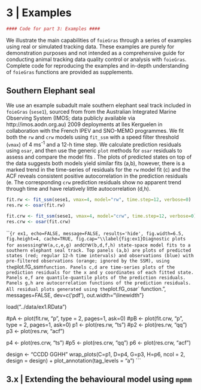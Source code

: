 # 3 | Examples

```r
#### Code for part 3: Examples ####
```
We illustrate the main capabilities of `foieGras` through a series of examples using real or simulated tracking data. These examples are purely for demonstration purposes and not intended as a comprehensive guide for conducting animal tracking data quality control or analysis with `foieGras`. Complete code for reproducing the examples and in-depth understanding of `foieGras` functions are provided as supplements.

## Southern Elephant seal
We use an example subadult male southern elephant seal track included in `foieGras` (`sese1`), sourced from from the Australian Integrated Marine Observing System (IMOS; data publicly available via http://imos.aodn.org.au) 2009 deployments at Iles Kerguelen in collaboration with the French IPEV and SNO-MEMO programmes. We fit both the `rw` and `crw` models using `fit_ssm` with a speed filter threshold (`vmax`) of 4 ms^-1^ and a 12-h time step. We calculate prediction residuals using `osar`, and then use the generic `plot` methods for `osar` residuals to assess and compare the model fits \ref{fig:ex1}. The plots of predicted states on top of the data suggests both models yield similar fits (\ref{fig:ex1}a,b), however, there is a marked trend in the time-series of residuals for the `rw` model fit (\ref{fig:ex1}c) and the ACF reveals consistent positive autocorrelation in the prediction residuals (\ref{fig:ex1}e. The corresponding `crw` prediction residuals show no apparent trend through time and have relatively little autocorrelation (\ref{fig:ex1}d,h).

```r
fit.rw <- fit_ssm(sese1, vmax=4, model="rw", time.step=12, verbose=0)
res.rw <- osar(fit.rw)

fit.crw <- fit_ssm(sese1, vmax=4, model="crw", time.step=12, verbose=0)
res.crw <- osar(fit.crw)
```

```{r ex1, echo=FALSE, message=FALSE, results='hide', fig.width=6.5, fig.height=4, cache=TRUE, fig.cap="\\label{fig:ex1}Diagnostic plots for assessing `rw` (a,c,e,g) and `crw` (b,d,f,h) state-space model fits to a southern elephant seal track. Top panels (a,b) are plots of predicted states (red; regular 12-h time intervals) and observations (blue) with pre-filtered observations (orange; ignored by the SSM), using the `plot.fG_ssm` function. Panels c,d are time-series plots of the prediction residuals for the x and y coordinates of each fitted state. Panels e,f are quantile-quantile plots of the prediction residuals. Panels g,h are autocorrelation functions of the prediction residuals. All residual plots generated using the `plot.fG_osar` function.", messages=FALSE, dev=c('pdf'), out.width="\\linewidth"}

load("../data/ex1.RData")

#pA <- plot(fit.rw, "p", type = 2, pages=1, ask=0)
#pB <- plot(fit.crw, "p", type = 2, pages=1, ask=0)
p1 <- plot(res.rw, "ts")
#p2 <- plot(res.rw, "qq")
p3 <- plot(res.rw, "acf")

p4 <- plot(res.crw, "ts")
#p5 <- plot(res.crw, "qq")
p6 <- plot(res.crw, "acf")

design <- "CCDD
           GGHH"
wrap_plots(C=p1, D=p4, G=p3, H=p6, ncol = 2, design = design) + 
  plot_annotation(tag_levels = "a")
```




## 3.x | Extending the behavioural model using `mpmm`
